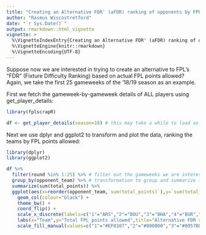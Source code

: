 ```yaml
---
title: "Creating an Alternative FDR' (aFDR) ranking of opponents by FPL points allowed"
author: "Rasmus Wiscostretford"
date: "`r Sys.Date()`"
output: rmarkdown::html_vignette
vignette: >
  %\VignetteIndexEntry{Creating an Alternative FDR' (aFDR) ranking of opponents by FPL points allowed}
  %\VignetteEngine{knitr::rmarkdown}
  %\VignetteEncoding{UTF-8}
---
```


Suppose now we are interested in trying to create an alternative to FPL's "FDR" (Fixture Difficulty Ranking) based on actual FPL points allowed?  Again, we take the first 25 gameweeks of the '18/19 season as an example.

First we fetch the gameweek-by-gameweek details of ALL players using get_player_details:

```r

library(fplscrapR)

df <- get_player_details(season=18) # this may take a while to load as it fetches ALL player details
```

Next we use dplyr and ggplot2 to transform and plot the data, ranking the teams by FPL points allowed:

```r
library(dplyr)
library(ggplot2)
```

```r
df %>% 
  filter(round %in% 1:25) %>% # filter out the gameweeks we are interested in
  group_by(opponent_team) %>% # transformation to group and summarize the total_points (scored by a given player in a given round) by the opponent ('opponent_team') variable level
  summarize(sum(total_points)) %>% 
  ggplot(aes(x=reorder(opponent_team,`sum(total_points)`),y=`sum(total_points)`,fill=factor(opponent_team))) + 
    geom_col(colour="black") +
    theme_bw() +
    coord_flip() +
    scale_x_discrete(labels=c("1"="ARS","2"="BOU","3"="BHA","4"="BUR","5"="CAR","6"="CHE","7"="CRY","8"="EVE","9"="FUL","10"="HUD","11"="LEI","12"="LIV","13"="MCI","14"="MUN","15"="NEW","16"="SOU","17"="TOT","18"="WAT","19"="WHU","20"="WOL")) + # here we transform the numbered team labels to the FPL short letter names
    labs(x="Team",y="Total FPL points allowed",title="Alternative FDR ranking - by total FPL points allowed",subtitle="Season 2018/2019 - Gameweeks 1-25",caption=paste("Data from fplscrapR | ",Sys.Date(),sep="")) +
    scale_fill_manual(values=c("1"="#EF0107","2"="#000000","3"="#0057B8","4"="#6C1D45","5"="#0070B5","6"="#034694","7"="#1B458F","8"="#003399","9"="#FFFFFF","10"="#0E63AD","11"="#003090","12"="#C8102E","13"="#6CABDD","14"="#DA291C","15"="#241F20","16"="#D71920","17"="#132257","18"="#FBEE23","19"="#7A263A","20"="#FDB913"),guide=F) # here we add the team-specific colours to the plot
```
